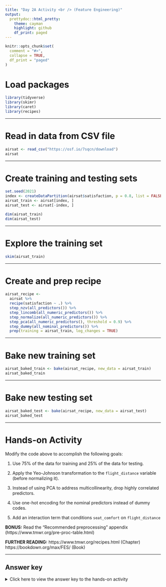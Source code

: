 ```yaml
---
title: "Day 2A Activity <br /> (Feature Engineering)"
output:
  prettydoc::html_pretty:
    theme: cayman
    highlight: github
    df_print: paged
---
```


```r
knitr::opts_chunk$set(
  comment = "#>",
  collapse = TRUE,
  df_print = "paged"
)
```

# Load packages

```r
library(tidyverse)
library(skimr)
library(caret)
library(recipes)
```

---

# Read in data from CSV file 

```r
airsat <- read_csv("https://osf.io/7sqcn/download")
airsat
```

---

# Create training and testing sets

```r
set.seed(2021)
index <- createDataPartition(airsat$satisfaction, p = 0.8, list = FALSE)
airsat_train <- airsat[index, ]
airsat_test <- airsat[-index, ]

dim(airsat_train)
dim(airsat_test)
```

---

# Explore the training set

```r
skim(airsat_train)
```

---

# Create and prep recipe

```r
airsat_recipe <- 
  airsat %>% 
  recipe(satisfaction ~ .) %>% 
  step_nzv(all_predictors()) %>% 
  step_lincomb(all_numeric_predictors()) %>% 
  step_normalize(all_numeric_predictors()) %>% 
  step_pca(all_numeric_predictors(), threshold = 0.9) %>% 
  step_dummy(all_nominal_predictors()) %>% 
  prep(training = airsat_train, log_changes = TRUE)
```

---

# Bake new training set

```r
airsat_baked_train <- bake(airsat_recipe, new_data = airsat_train)
airsat_baked_train
```

---

# Bake new testing set

```r
airsat_baked_test <- bake(airsat_recipe, new_data = airsat_test)
airsat_baked_test
```

---

# Hands-on Activity

Modify the code above to accomplish the following goals:

 1. Use 75% of the data for training and 25% of the data for testing.

 1. Apply the Yeo-Johnson transformation to the `flight_distance` variable (before normalizing it).

 1. Instead of using PCA to address multicollinearity, drop highly correlated predictors.

 1. Use one-hot encoding for the nominal predictors instead of dummy codes.

 1. Add an interaction term that conditions `seat_comfort` on `flight_distance`

**BONUS:** Read the "Recommended preprocessing" appendix (https://www.tmwr.org/pre-proc-table.html) 

**FURTHER READING:** https://www.tmwr.org/recipes.html (Chapter) https://bookdown.org/max/FES/ (Book)

---

## Answer key

<details><summary>Click here to view the answer key to the hands-on activity</summary>

```r
set.seed(2021)
index <- createDataPartition(airsat$satisfaction, p = 0.75, list = FALSE) #1
airsat_train <- airsat[index, ]
airsat_test <- airsat[-index, ]
```

```r
airsat_recipe <- 
  airsat %>% 
  recipe(satisfaction ~ .) %>% 
  step_nzv(all_predictors()) %>% 
  step_lincomb(all_numeric_predictors()) %>% 
  step_YeoJohnson(flight_distance) %>%                      #2
  step_normalize(all_numeric_predictors()) %>% 
  step_corr(all_numeric_predictors()) %>%                   #3 
  step_dummy(all_nominal_predictors(), one_hot = TRUE) %>%  #4 
  step_interact(~ seat_comfort:flight_distance) %>%         #5
  prep(training = airsat_train, log_changes = TRUE)
```

</details>
